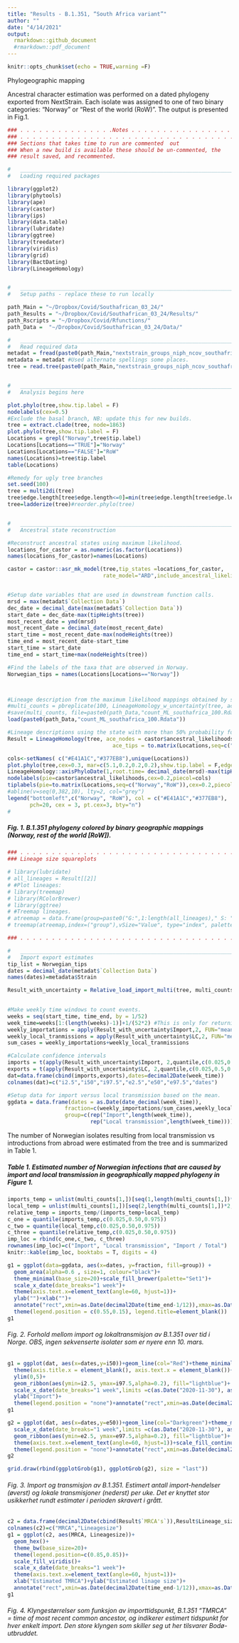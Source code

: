```yaml
---
title: "Results - B.1.351, “South Africa variant”"
author: ""
date: "4/14/2021"
output: 
  rmarkdown::github_document
  #rmarkdown::pdf_document
---
```


```r
knitr::opts_chunk$set(echo = TRUE,warning =F)
```

Phylogeographic mapping

Ancestral character estimation was performed on a dated phylogeny exported from NextStrain. Each isolate was assigned to one of two binary categories: "Norway" or "Rest of the world (RoW)". The output is presented in Fig.1.



```r
### . . . . . . . . . . . . . . .Notes . . . . . . . . . . . . . . . . . . . . .
### . . . . . . . . . . . . . . . . . . . . . . . . . . . . . . . . . . . . . ..
### Sections that takes time to run are commented  out                      ####
### When a new build is available these should be un-commented, the         ####
### result saved, and recommented.                                          ####

#   ____________________________________________________________________________
#   Loading required packages                                               ####

library(ggplot2)
library(phytools)
library(ape)
library(castor)
library(ips)
library(data.table)
library(lubridate)
library(ggtree)
library(treedater)
library(viridis)
library(grid)
library(BactDating)
library(LineageHomology)


#   ____________________________________________________________________________
#   Setup paths - replace these to run locally                              ####

path_Main = "~/Dropbox/Covid/Southafrican_03_24/"
path_Results = "~/Dropbox/Covid/Southafrican_03_24/Results/"
path_Rscripts = "~/Dropbox/Covid/Rfunctions/"
path_Data =  "~/Dropbox/Covid/Southafrican_03_24/Data/"

#   ____________________________________________________________________________
#   Read required data                                                      ####
metadat = fread(paste0(path_Main,"nextstrain_groups_niph_ncov_southafrican-2021-04-14_metadata.tsv"))
metadata = metadat #Used alternate spellings some places.
tree = read.tree(paste0(path_Main,"nextstrain_groups_niph_ncov_southafrican-2021-04-14_timetree.nwk"))


#   ____________________________________________________________________________
#   Analysis begins here                                                    ####

plot.phylo(tree,show.tip.label = F)
nodelabels(cex=0.5)
#Exclude the basal branch, NB: update this for new builds.
tree = extract.clade(tree, node=1863)
plot.phylo(tree,show.tip.label = F)
Locations = grepl("Norway",tree$tip.label)
Locations[Locations=="TRUE"]="Norway"
Locations[Locations=="FALSE"]="RoW"
names(Locations)=tree$tip.label
table(Locations)

#Remedy for ugly tree branches
set.seed(100)
tree = multi2di(tree)
tree$edge.length[tree$edge.length<=0]=min(tree$edge.length[tree$edge.length>0])
tree=ladderize(tree)#reorder.phylo(tree)


#   ____________________________________________________________________________
#   Ancestral state reconstruction                                          ####

#Reconstruct ancestral states using maximum likelihood.
locations_for_castor = as.numeric(as.factor(Locations))
names(locations_for_castor)=names(Locations)

castor = castor::asr_mk_model(tree,tip_states =locations_for_castor,
                              rate_model="ARD",include_ancestral_likelihoods = T)


#Setup date variables that are used in downstream function calls.
mrsd = max(metadat$`Collection Data`)
dec_date = decimal_date(max(metadat$`Collection Data`))
start_date = dec_date-max(tipHeights(tree))
most_recent_date = ymd(mrsd)
most_recent_date = decimal_date(most_recent_date)
start_time = most_recent_date-max(nodeHeights(tree))
time_end = most_recent_date-start_time
start_time = start_date
time_end = start_time+max(nodeHeights(tree))

#Find the labels of the taxa that are observed in Norway. 
Norwegian_tips = names(Locations[Locations=="Norway"])



#Lineage description from the maximum likelihood mappings obtained by sampling from node probabilities.
#multi_counts = pbreplicate(100, LineageHomology_w_uncertainty(tree, ace_nodes = castor$ancestral_likelihoods, give_tips = Norwegian_tips,ace_tips = to.matrix(Locations,seq=c("Norway","RoW")),start_time = start_date))
#save(multi_counts, file=paste0(path_Data,"count_ML_southafrica_100.Rdata"))
load(paste0(path_Data,"count_ML_southafrica_100.Rdata"))

#Lineage descriptions using the state with more than 50% probability for all nodes.
Result = LineageHomology(tree, ace_nodes = castor$ancestral_likelihoods,give_tips = Norwegian_tips,
                                 ace_tips = to.matrix(Locations,seq=c("Norway","RoW")),start_time = start_date)

```

```r
cols<-setNames( c("#E41A1C","#377EB8"),unique(Locations))
plot.phylo(tree,cex=0.3, mar=c(5.1,0.2,0.2,0.2),show.tip.label = F,edge.width=2)
LineageHomology::axisPhyloDate(1,root.time= decimal_date(mrsd)-max(tipHeights(tree)), backward = F, lwd=4)
nodelabels(pie=castor$ancestral_likelihoods,cex=0.2,piecol=cols)
tiplabels(pie=to.matrix(Locations,seq=c("Norway","RoW")),cex=0.2,piecol=cols)
#abline(v=seq(0,382,10), lty=2, col="grey")
legend("bottomleft",c("Norway", "RoW"), col = c("#E41A1C","#377EB8"),
       pch=20, cex = 3, pt.cex=3, bty="n")
# 
```
 
##### Fig. 1. B.1.351 phylogeny colored by binary geographic mappings (Norway, rest of the world [RoW]). 
 
```r
### . . . . . . . . . . . . . . . . . . . . . . . . . . . . . . . . . . . . . ..
### Lineage size squareplots                                                ####

# library(lubridate)
# all_lineages = Result[[2]]
# #Plot lineages:
# library(treemap)
# library(RColorBrewer)
# library(ggtree)
# #Treemap lineages.
# atreemap = data.frame(group=paste0("G:",1:length(all_lineages)," S: ", all_lineages, " mrca: ",decimal2Date(Result$`MRCA's`)),Value=all_lineages)
# treemap(atreemap,index=("group"),vSize="Value", type="index", palette="Paired")

### . . . . . . . . . . . . . . . . . . . . . . . . . . . . . . . . . . . . . ..


```

```r
#   ____________________________________________________________________________
#   Import export estimates                                                 ####
tip_list = Norwegian_tips
dates = decimal_date(metadat$`Collection Data`)
names(dates)=metadata$Strain

Result_with_uncertainty = Relative_load_import_multi(tree, multi_counts,dates, start_date,tip_list=Norwegian_tips)
 

#Make weekly time windows to count events. 
weeks = seq(start_time, time_end, by = 1/52)
week_time=weeks[1:(length(weeks)-1)]+1/(52*2) #This is only for returning results at midpoint of weeks.
weekly_importations = apply(Result_with_uncertainty$Import,2, FUN="mean")
weekly_local_tranmissions = apply(Result_with_uncertainty$LC,2, FUN="mean")
sum_cases = weekly_importations+weekly_local_tranmissions

#Calculate confidence intervals
imports = t(apply(Result_with_uncertainty$Import, 2,quantile,c(0.025,0.5,0.975)))
exports = t(apply(Result_with_uncertainty$LC, 2,quantile,c(0.025,0.5,0.975)))
dat=data.frame(cbind(imports,exports),dates=decimal2Date(week_time))
colnames(dat)=c("i2.5","i50","i97.5","e2.5","e50","e97.5","dates")

#Setup data for import versus local transmission based on the mean.
ggdata = data.frame(dates = as.Date(date_decimal(week_time)),
                  fraction=c(weekly_importations/sum_cases,weekly_local_tranmissions/sum_cases),
                  group=c(rep("Import",length(week_time)),
                          rep("Local transmission",length(week_time))))
```

The number of Norwegian isolates resulting from local transmission vs introductions from abroad were estimated from the tree and is summarized in Table 1.

##### Table 1. Estimated number of Norwegian infections that are caused by import and local transmission in geographically mapped phylogeny in Figure 1.

```r
imports_temp = unlist(multi_counts[1,])[seq(1,length(multi_counts[1,])*2,by=2)]
local_temp = unlist(multi_counts[1,])[seq(2,length(multi_counts[1,])*2,by=2)]
relative_temp = imports_temp/(imports_temp+local_temp)
c_one = quantile(imports_temp,c(0.025,0.50,0.975))
c_two = quantile(local_temp,c(0.025,0.50,0.975))
c_three = quantile(relative_temp,c(0.025,0.50,0.975))
imp_loc = rbind(c_one,c_two, c_three)
rownames(imp_loc)=c("Import", "Local transmission", "Import / Total")
knitr::kable(imp_loc, booktabs = T, digits = 4)
```


```r
g1 = ggplot(data=ggdata, aes(x=dates, y=fraction, fill=group)) + 
  geom_area(alpha=0.6 , size=1, colour="black")+
  theme_minimal(base_size=20)+scale_fill_brewer(palette="Set1")+
  scale_x_date(date_breaks="1 week")+
  theme(axis.text.x=element_text(angle=60, hjust=1))+
  ylab("")+xlab("")+
  annotate("rect",xmin=as.Date(decimal2Date(time_end-1/12)),xmax=as.Date(dat$dates[length(dat$dates)]),ymin=-Inf,ymax=Inf,alpha=0.2)+
  theme(legend.position = c(0.55,0.15), legend.title=element_blank())
g1
```

###### Fig. 2. Forhold mellom import og lokaltransmisjon av B.1.351 over tid i Norge. OBS, ingen sekvenserte isolater som er nyere enn 10. mars.


```r
g1 = ggplot(dat, aes(x=dates,y=i50))+geom_line(col="Red")+theme_minimal(base_size=20)+
  theme(axis.title.x = element_blank(), axis.text.x = element_blank())+
  ylim(0,5)+
  geom_ribbon(aes(ymin=i2.5, ymax=i97.5,alpha=0.2), fill="lightblue")+
  scale_x_date(date_breaks="1 week",limits =c(as.Date("2020-11-30"), as.Date("2021-03-28")),expand=c(0,0))+
  ylab("Import")+
  theme(legend.position = "none")+annotate("rect",xmin=as.Date(decimal2Date(time_end-1/12)),xmax=as.Date(dat$dates[length(dat$dates)])-7,ymin=-Inf,ymax=Inf,alpha=0.2)
g1

g2 = ggplot(dat, aes(x=dates,y=e50))+geom_line(col="Darkgreen")+theme_minimal(base_size=20)+ylim(0,50)+
  scale_x_date(date_breaks="1 week",limits =c(as.Date("2020-11-30"), as.Date("2021-03-28")), expand=c(0,0))+
  geom_ribbon(aes(ymin=e2.5, ymax=e97.5,alpha=0.2), fill="lightblue")+
  theme(axis.text.x=element_text(angle=60, hjust=1))+scale_fill_continuous("Grey")+ylab("Local transmission")+xlab("")+
  theme(legend.position = "none")+annotate("rect",xmin=as.Date(decimal2Date(time_end-1/12)),xmax=as.Date(dat$dates[length(dat$dates)])-7,ymin=-Inf,ymax=Inf,alpha=0.2)
g2
```

```r
grid.draw(rbind(ggplotGrob(g1), ggplotGrob(g2), size = "last"))
```

###### Fig. 3. Import og transmisjon av B.1.351. Estimert antall import-hendelser (øverst) og lokale transmisjoner (nederst) per uke.  Det er knyttet stor usikkerhet rundt estimater i perioden skravert i grått.

```r
c2 = data.frame(decimal2Date(cbind(Result$`MRCA's`)),Result$Lineage_sizes)
colnames(c2)=c("MRCA","Lineagesize")
g1 = ggplot(c2, aes(MRCA, Lineagesize))+
  geom_hex()+
  theme_bw(base_size=20)+
  theme(legend.position=c(0.85,0.85))+
  scale_fill_viridis()+
  scale_x_date(date_breaks="1 week")+
  theme(axis.text.x=element_text(angle=60, hjust=1))+
  xlab("Estimated TMRCA")+ylab("Estimated linage size")+
  annotate("rect",xmin=as.Date(decimal2Date(time_end-1/12)),xmax=as.Date(dat$dates[length(dat$dates)])-7,ymin=-Inf,ymax=Inf,alpha=0.2)
g1

```

###### Fig. 4.  Klyngestørrelser som funksjon av importtidspunkt, B.1.351 “TMRCA” = time of most recent common ancestor, og indikerer estimert tidspunkt for hver enkelt import. Den store klyngen som skiller seg ut her tilsvarer Bodø-utbruddet.
